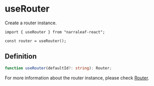 # useRouter

Create a router instance.

```tsx
import { useRouter } from "narraleaf-react";
```

```tsx
const router = useRouter();
```

## Definition

```typescript
function useRouter(defaultId?: string): Router;
```

For more information about the router instance, please check [Router](../page-router/router).

